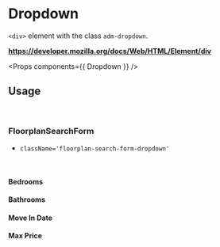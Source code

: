 <!-- Packages -->

<!-- Components -->

<!-- Config -->

<!-- Utility Functions -->

# Dropdown

`<div>` element with the class `adm-dropdown`.

**https://developer.mozilla.org/docs/Web/HTML/Element/div**

<Props components={{ Dropdown }} />

## Usage

<br/>

### FloorplanSearchForm

- `className='floorplan-search-form-dropdown'`

<br/>

#### Bedrooms

<Preview>
  <Dropdown {...getDropdownProps(FloorplanSearchFormDropdownProps.Bedrooms)} />
</Preview>

#### Bathrooms

<Preview>
  <Dropdown {...getDropdownProps(FloorplanSearchFormDropdownProps.Bathrooms)} />
</Preview>

#### Move In Date

<Preview>
  <Dropdown
    {...getDropdownProps(FloorplanSearchFormDropdownProps.MoveInDate)} 
  />
</Preview>

#### Max Price

<Preview>
  <Dropdown {...getDropdownProps(FloorplanSearchFormDropdownProps.MaxPrice)} />
</Preview>
